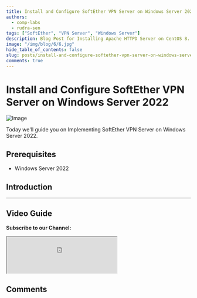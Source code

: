 ```yaml
---
title: Install and Configure SoftEther VPN Server on Windows Server 2022
authors:
  - comp-labs
  - rudra-sen
tags: ["SoftEther", "VPN Server", "Windows Server"]
description: Blog Post for Installing Apache HTTPD Server on CentOS 8.
image: "/img/blog/6/6.jpg"
hide_table_of_contents: false
slug: posts/install-and-configure-softether-vpn-server-on-windows-server-2022
comments: true
---
```




# Install and Configure SoftEther VPN Server on Windows Server 2022

![Image](/img/blog/6/6.jpg)

Today we'll guide you on Implementing SoftEther VPN Server on Windows Server 2022.

<!-- truncate -->

## Prerequisites

- Windows Server 2022

## Introduction

---

## Video Guide

**Subscribe to our Channel:**

<iframe
  src="https://complabs.in/html/subscribe.html"
  title="Subscribe Comp Labs"
  height="100"
></iframe>

## Comments

